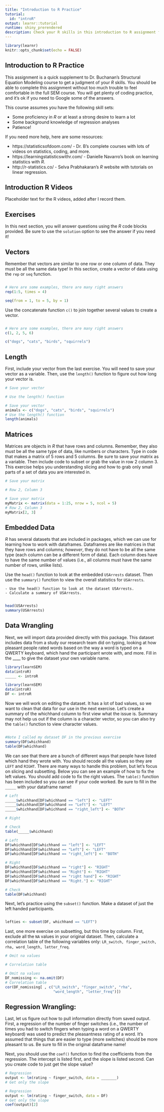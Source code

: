```yaml
---
title: "Introduction to R Practice"
tutorial: 
  id: "introR"
output: learnr::tutorial
runtime: shiny_prerendered
description: Check your R skills in this introduction to R assignment for Dr. B's SEM course. You will practice simple vectors, matrices, dataframes, and more. 
---
```


```r
library(learnr)
knitr::opts_chunk$set(echo = FALSE)
```

## Introduction to R Practice

This assignment is a quick supplement to Dr. Buchanan's Structural Equation Modeling course to get a judgment of your *R* skills. You should be able to complete this assignment without too much trouble to feel comfortable in the full SEM course. You will get plenty of coding practice, and it's ok if you need to Google some of the answers. 

This course assumes you have the following skill sets:

  - Some proficiency in *R* or at least a strong desire to learn a lot
  - Some background knowledge of regression analyses
  - Patience!
  
If you need more help, here are some resources:

  - https://statisticsofdoom.com/ - Dr. B's complete courses with lots of videos on statistics, coding, and more. 
  - https://learningstatisticswithr.com/ - Danielle Navarro's book on learning statistics with *R*.
  - http://r-statistics.co/ - Selva Prabhakaran's *R* website with tutorials on linear regression.
  
## Introduction R Videos

Placeholder text for the R videos, added after I record them. 

## Exercises

In this next section, you will answer questions using the *R* code blocks provided. Be sure to use the `solution` option to see the answer if you need it!

## Vectors

Remember that vectors are similar to one row or one column of data. They must be all the same data type! In this section, create a vector of data using the `rep` or `seq` function. 

```r

```

```r
# Here are some examples, there are many right answers
rep(1:5, times = 4)

seq(from = 1, to = 5, by = 1)
```

Use the concatenate function `c()` to join together several values to create a vector.

```r

```

```r
# Here are some examples, there are many right answers
c(1, 2, 5, 6)

c("dogs", "cats", "birds", "squirrels")
```

##	Length

First, include your vector from the last exercise. You will need to save your vector as a variable. Then, use the `length()` function to figure out how long your vector is. 

```r
# Save your vector

# Use the length() function 
```

```r
# Save your vector
animals <- c("dogs", "cats", "birds", "squirrels")
# Use the length() function 
length(animals)
```

## Matrices

Matrices are objects in *R* that have rows and columns. Remember, they also must be all the same type of data, like numbers or characters. Type in code that makes a matrix of 5 rows and 5 columns. Be sure to save your matrix as a variable. Then include code to subset or grab the value in row 2 column 3. This exercise helps you understanding slicing and how to grab only small parts of a set of data you are interested in. 
    
```r
# Save your matrix

# Row 2, Column 3
```

```r
# Save your matrix
myMatrix <- matrix(data = 1:25, nrow = 5, ncol = 5)
# Row 2, Column 3
myMatrix[2, 3]
```

##	Embedded Data

*R* has several datasets that are included in packages, which we can use for learning how to work with dataframes. Dataframes are like matrices in that they have rows and columns; *however*, they do not have to be all the same type (each column can be a different form of data). Each column does have to have the same number of values (i.e., all columns must have the same number of rows, unlike lists). 

Use the `head()` function to look at the embedded `USArrests` dataset. Then use the `summary()` function to view the overall statistics for `USArrests`. 
    
    - Use the head() function to look at the dataset USArrests. 
    - Calculate a summary of USArrests.

```r

```

```r
head(USArrests)
summary(USArrests)
```

##	Data Wrangling

Next, we will import data provided directly with this package.  This dataset includes data from a study our research team did on typing, looking at how pleasant people rated words based on the way a word is typed on a QWERTY keyboard, which hand the participant wrote with, and more. Fill in the ____ to give the dataset your own variable name. 

```r
library(learnSEM)
data(introR)
_____ <- introR
```

```r
library(learnSEM)
data(introR)
DF <- introR
```

Now we will work on editing the dataset. It has a lot of bad values, so we want to clean that data for our use in the next exercise. Let's create a summary of the whichhand column to first view what the issue is. Summary may not help us out if the column is a character vector, so you can also try the `table()` function to view character values.  

```r

```

```r
#Note I called my dataset DF in the previous exercise
summary(DF$whichhand)
table(DF$whichhand)
```

We can see that there are a bunch of different ways that people have listed which hand they wrote with. You should recode all the values so they are `LEFT` and `RIGHT`. There are many ways to handle this problem, but let's focus on slicing and subsetting. Below you can see an example of how to fix the left values. You should add code to fix the right values. The `table()` function has been included so you can see if your code worked. Be sure to fill in the `_____` with your dataframe name!

```r
# Left
_____$whichhand[DF$whichhand == "left"] <- "LEFT"
_____$whichhand[DF$whichhand == "Left"] <- "LEFT"
_____$whichhand[DF$whichhand == "right_left"] <- "BOTH"

# Right

# Check 
table(_____$whichhand)
```

```r
# Left
DF$whichhand[DF$whichhand == "left"] <- "LEFT"
DF$whichhand[DF$whichhand == "Left"] <- "LEFT"
DF$whichhand[DF$whichhand == "right_left"] <- "BOTH"

# Right
DF$whichhand[DF$whichhand == "right"] <- "RIGHT"
DF$whichhand[DF$whichhand == "Right"] <- "RIGHT"
DF$whichhand[DF$whichhand == "right hand"] <- "RIGHT"
DF$whichhand[DF$whichhand == "Right."] <- "RIGHT"

# Check 
table(DF$whichhand)
```

Next, let's practice using the `subset()` function. Make a dataset of just the left handed participants. 

```r

```

```r
lefties <- subset(DF, whichhand == "LEFT")
```

Last, one more exercise on subsetting, but this time by column. First, exclude all the `NA` values in your original dataset. Then, calculate a correlation table of the following variables only: `LR_switch, finger_switch, rha, word_length, letter_freq`.

```r
# Omit na values

# Correlation table 

```

```r
# Omit na values
DF_nomissing <- na.omit(DF)
# Correlation table 
cor(DF_nomissing[ , c("LR_switch", "finger_switch", "rha", 
                      "word_length", "letter_freq")])
```

##	Regression Wrangling:

Last, let us figure out how to pull information directly from saved output. First, a regression of the number of finger switches (i.e., the number of times you had to switch fingers when typing a word on a QWERTY keyboard) was used to predict the pleasantness rating of a word. It's assumed that things that are easier to type (more switches) should be more pleasant to us. Be sure to fill in the original dataframe name!

Next, you should use the `coef()` function to find the coefficients from the regression. The intercept is listed first, and the slope is listed second. Can you create code to just get the slope value? 

```r
# Regression
output <- lm(rating ~ finger_switch, data = _______)
# Get only the slope 

```

```r
# Regression
output <- lm(rating ~ finger_switch, data = DF)
# Get only the slope
coef(output)[2]
```

